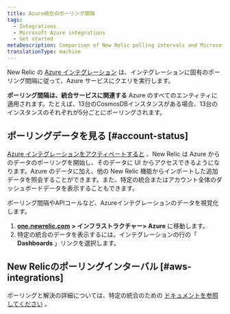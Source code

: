 ```yaml
---
title: Azure統合のポーリング間隔
tags:
  - Integrations
  - Microsoft Azure integrations
  - Get started
metaDescription: Comparison of New Relic polling intervals and Microsoft Azure data intervals for Azure integrations with New Relic.
translationType: machine
---
```


New Relic の [Azure インテグレーション](/docs/infrastructure/microsoft-azure-integrations/getting-started/introduction-azure-monitoring-integrations) は、インテグレーションに固有のポーリング間隔に従って、Azure サービスにクエリを実行します。

**ポーリング間隔は、統合サービスに関連する** Azure のすべてのエンティティに適用されます。たとえば、13台のCosmosDBインスタンスがある場合、13台のインスタンスのそれぞれが5分ごとにポーリングされます。

## ポーリングデータを見る [#account-status]

[Azure インテグレーションをアクティベートすると](/docs/infrastructure/microsoft-azure-integrations/getting-started/activate-azure-integrations) 、New Relic は Azure からのデータのポーリングを開始し、そのデータに UI からアクセスできるようになります。Azure のデータに加え、他の New Relic 機能からインポートした追加データを照会することができます。また、特定の統合またはアカウント全体のダッシュボードデータを表示することもできます。

ポーリング間隔やAPIコールなど、Azureインテグレーションのデータを視覚化します。

1. [**one.newrelic.com**](http://one.newrelic.com) **> インフラストラクチャー> Azure** に移動します。
2. 特定の統合のデータを表示するには。インテグレーションの行の「 **Dashboards** 」リンクを選択します。

## New Relicのポーリングインターバル [#aws-integrations]

ポーリングと解決の詳細については、特定の統合のための [ドキュメントを参照してください](/docs/integrations/microsoft-azure-integrations/azure-integrations-list) 。

